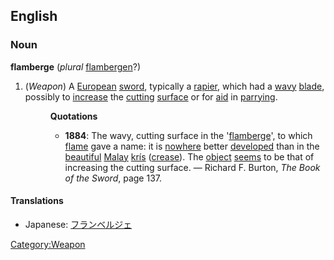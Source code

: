 ==English==
===Noun===
'''flamberge''' (''plural'' [[flambergen]]?)
#(''Weapon'') [[Category:Weapon]] A [[European]] [[sword]], typically a [[rapier]], which had a [[wavy]] [[blade]], possibly to [[increase]] the [[cut]]ting [[surface]] or for [[aid]] in [[parry]]ing.
#:'''Quotations'''
#:*'''1884''': The wavy, cutting surface in the '[[flamberge]]', to which [[flame]] gave a name: it is [[nowhere]] better [[develop]]ed than in the [[beautiful]] [[Malay]] [[krís]] ([[crease]]). The [[object]] [[seem]]s to be that of increasing the cutting surface. &mdash; Richard F. Burton, ''The Book of the Sword'', page 137.
====Translations====
*Japanese: [[フランベルジェ]]